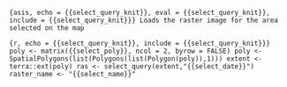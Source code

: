 ```{asis, echo = {{select_query_knit}}, eval = {{select_query_knit}}, include = {{select_query_knit}}}
Loads the raster image for the area selected on the map
```

```{r, echo = {{select_query_knit}}, include = {{select_query_knit}}}
poly <- matrix({{select_poly}}, ncol = 2, byrow = FALSE)
poly <- SpatialPolygons(list(Polygons(list(Polygon(poly)),1)))
extent <- terra::ext(poly)
ras <- select_query(extent,"{{select_date}}")
raster_name <- "{{select_name}}"
```
